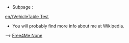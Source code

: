 * Subpage<!--(s)-->:
[[en//VehicleTable Test]]

* You will probably find more info about me at Wikipedia.

--> <!-- [[File:Redirect arrow without text.png]]--> [https://www.wikipedia.org/wiki/User:Jokes Free4Me None]